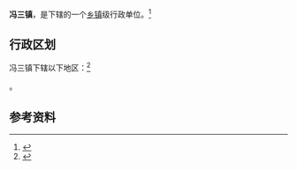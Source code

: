 {{中国乡级行政区|52/01/21/103/000}}

'''冯三镇'''，是{{PRC admin/fullname|52/01/21/103/000|3}}下辖的一个[[乡镇|乡镇]]级行政单位。<ref>{{PRC admin/ref sgc|{{PRC admin/parent|52/01/21/103/000}}}}</ref>

== 行政区划 ==

冯三镇下辖以下地区：<ref>{{PRC admin/ref sgc|52/01/21/103/000}}</ref>

{{PRC admin/children|52/01/21/103/000}}。

== 参考资料 ==

{{reflist}}

{{行政区划小作品}}
{{PRC admin/navcat|52/01/21/103/000}}